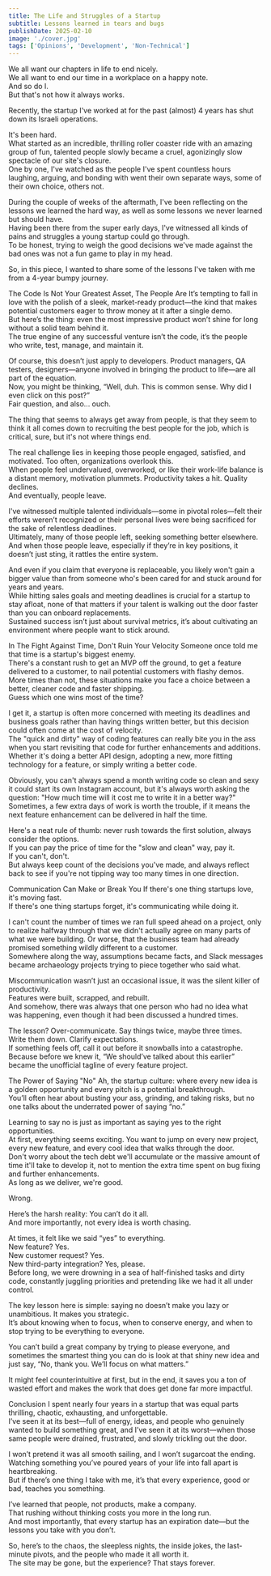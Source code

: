 ```yaml
---
title: The Life and Struggles of a Startup
subtitle: Lessons learned in tears and bugs
publishDate: 2025-02-10
image: './cover.jpg'
tags: ['Opinions', 'Development', 'Non-Technical']
---
```


We all want our chapters in life to end nicely.\
We all want to end our time in a workplace on a happy note.\
And so do I.\
But that's not how it always works.

Recently, the startup I've worked at for the past (almost) 4 years has shut down its Israeli operations.

It's been hard.\
What started as an incredible, thrilling roller coaster ride with an amazing group of fun, talented people slowly became a cruel, agonizingly slow spectacle of our site's closure.\
One by one, I've watched as the people I've spent countless hours laughing, arguing, and bonding with went their own separate ways, some of their own choice, others not.

During the couple of weeks of the aftermath, I've been reflecting on the lessons we learned the hard way, as well as some lessons we never learned but should have.\
Having been there from the super early days, I've witnessed all kinds of pains and struggles a young startup could go through.\
To be honest, trying to weigh the good decisions we've made against the bad ones was not a fun game to play in my head.

So, in this piece, I wanted to share some of the lessons I've taken with me from a 4-year bumpy journey.

<Heading>The Code Is Not Your Greatest Asset, The People Are</Heading>
It’s tempting to fall in love with the polish of a sleek, market-ready product—the kind that makes potential customers eager to throw money at it after a single demo.\
But here’s the thing: even the most impressive product won’t shine for long without a solid team behind it.\
The true engine of any successful venture isn’t the code, it’s the people who write, test, manage, and maintain it.

Of course, this doesn’t just apply to developers. Product managers, QA testers, designers—anyone involved in bringing the product to life—are all part of the equation.\
Now, you might be thinking, “Well, duh. This is common sense. Why did I even click on this post?”\
Fair question, and also... ouch.

The thing that seems to always get away from people, is that they seem to think it all comes down to recruiting the best people for the job, which is critical, sure, but it's not where things end.

The real challenge lies in keeping those people engaged, satisfied, and motivated. Too often, organizations overlook this.\
When people feel undervalued, overworked, or like their work-life balance is a distant memory, motivation plummets. Productivity takes a hit. Quality declines.\
And eventually, people leave.

I've witnessed multiple talented individuals—some in pivotal roles—felt their efforts weren’t recognized or their personal lives were being sacrificed for the sake of relentless deadlines.\
Ultimately, many of those people left, seeking something better elsewhere.\
And when those people leave, especially if they’re in key positions, it doesn’t just sting, it rattles the entire system.

And even if you claim that everyone is replaceable, you likely won't gain a bigger value than from someone who's been cared for and stuck around for years and years.\
While hitting sales goals and meeting deadlines is crucial for a startup to stay afloat, none of that matters if your talent is walking out the door faster than you can onboard replacements.\
Sustained success isn’t just about survival metrics, it’s about cultivating an environment where people want to stick around.

<Heading>In The Fight Against Time, Don't Ruin Your Velocity</Heading>
Someone once told me that time is a startup's biggest enemy.\
There's a constant rush to get an MVP off the ground, to get a feature delivered to a customer, to nail potential customers with flashy demos.\
More times than not, these situations make you face a choice between a better, cleaner code and faster shipping.\
Guess which one wins most of the time?

I get it, a startup is often more concerned with meeting its deadlines and business goals rather than having things written better, but this decision could often come at the cost of velocity.\
The "quick and dirty" way of coding features can really bite you in the ass when you start revisiting that code for further enhancements and additions.\
Whether it's doing a better API design, adopting a new, more fitting technology for a feature, or simply writing a better code.

Obviously, you can't always spend a month writing code so clean and sexy it could start its own Instagram account, but it's always worth asking the question: "How much time will it cost me to write it in a better way?"\
Sometimes, a few extra days of work is worth the trouble, if it means the next feature enhancement can be delivered in half the time.

Here's a neat rule of thumb: never rush towards the first solution, always consider the options.\
If you can pay the price of time for the "slow and clean" way, pay it.\
If you can't, don't.\
But always keep count of the decisions you've made, and always reflect back to see if you're not tipping way too many times in one direction.

<Heading>Communication Can Make or Break You</Heading>
If there's one thing startups love, it's moving fast.\
If there's one thing startups forget, it's communicating while doing it.

I can't count the number of times we ran full speed ahead on a project, only to realize halfway through that we didn't actually agree on many parts of what we were building. Or worse, that the business team had already promised something wildly different to a customer.\
Somewhere along the way, assumptions became facts, and Slack messages became archaeology projects trying to piece together who said what.

Miscommunication wasn’t just an occasional issue, it was the silent killer of productivity.\
Features were built, scrapped, and rebuilt.\
And somehow, there was always that one person who had no idea what was happening, even though it had been discussed a hundred times.

The lesson? Over-communicate. Say things twice, maybe three times.\
Write them down. Clarify expectations.\
If something feels off, call it out before it snowballs into a catastrophe.\
Because before we knew it, “We should’ve talked about this earlier” became the unofficial tagline of every feature project.

<Heading>The Power of Saying "No"</Heading>
Ah, the startup culture: where every new idea is a golden opportunity and every pitch is a potential breakthrough.\
You’ll often hear about busting your ass, grinding, and taking risks, but no one talks about the underrated power of saying “no.”

Learning to say no is just as important as saying yes to the right opportunities.\
At first, everything seems exciting. You want to jump on every new project, every new feature, and every cool idea that walks through the door.\
Don't worry about the tech debt we'll accumulate or the massive amount of time it'll take to develop it, not to mention the extra time spent on bug fixing and further enhancements.\
As long as we deliver, we're good.

Wrong.

Here’s the harsh reality: You can’t do it all.\
And more importantly, not every idea is worth chasing.

At times, it felt like we said “yes” to everything.\
New feature? Yes.\
New customer request? Yes.\
New third-party integration? Yes, please.\
Before long, we were drowning in a sea of half-finished tasks and dirty code, constantly juggling priorities and pretending like we had it all under control.

The key lesson here is simple: saying no doesn’t make you lazy or unambitious. It makes you strategic.\
It’s about knowing when to focus, when to conserve energy, and when to stop trying to be everything to everyone.

You can’t build a great company by trying to please everyone, and sometimes the smartest thing you can do is look at that shiny new idea and just say, “No, thank you. We’ll focus on what matters.”

It might feel counterintuitive at first, but in the end, it saves you a ton of wasted effort and makes the work that does get done far more impactful.

<Heading>Conclusion</Heading>
I spent nearly four years in a startup that was equal parts thrilling, chaotic, exhausting, and unforgettable.\
I’ve seen it at its best—full of energy, ideas, and people who genuinely wanted to build something great, and I’ve seen it at its worst—when those same people were drained, frustrated, and slowly trickling out the door.

I won’t pretend it was all smooth sailing, and I won’t sugarcoat the ending.\
Watching something you’ve poured years of your life into fall apart is heartbreaking.\
But if there’s one thing I take with me, it’s that every experience, good or bad, teaches you something.

I’ve learned that people, not products, make a company.\
That rushing without thinking costs you more in the long run.\
And most importantly, that every startup has an expiration date—but the lessons you take with you don’t.

So, here’s to the chaos, the sleepless nights, the inside jokes, the last-minute pivots, and the people who made it all worth it.\
The site may be gone, but the experience? That stays forever.